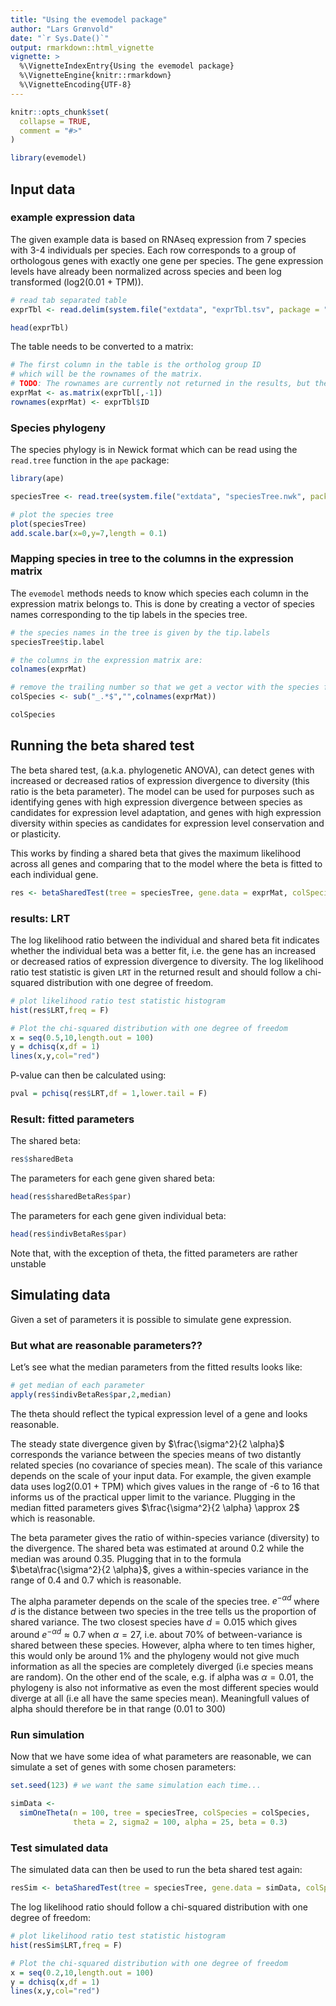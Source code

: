 ```yaml
---
title: "Using the evemodel package"
author: "Lars Grønvold"
date: "`r Sys.Date()`"
output: rmarkdown::html_vignette
vignette: >
  %\VignetteIndexEntry{Using the evemodel package}
  %\VignetteEngine{knitr::rmarkdown}
  %\VignetteEncoding{UTF-8}
---
```


```r
knitr::opts_chunk$set(
  collapse = TRUE,
  comment = "#>"
)

library(evemodel)
```


## Input data

### example expression data

The given example data is based on RNAseq expression from 7 species with 3-4 individuals per species. Each row corresponds to a group of orthologous genes with exactly one gene per species. The gene expression levels have already been normalized across species and been log transformed (log2(0.01 + TPM)). 

```r
# read tab separated table
exprTbl <- read.delim(system.file("extdata", "exprTbl.tsv", package = "evemodel"))

head(exprTbl)
```

The table needs to be converted to a matrix:

```r
# The first column in the table is the ortholog group ID
# which will be the rownames of the matrix.
# TODO: The rownames are currently not returned in the results, but they should.
exprMat <- as.matrix(exprTbl[,-1])
rownames(exprMat) <- exprTbl$ID
```

### Species phylogeny

The species phylogy is in Newick format which can be read using the `read.tree` function in the `ape` package:

```r
library(ape)

speciesTree <- read.tree(system.file("extdata", "speciesTree.nwk", package = "evemodel"))

# plot the species tree
plot(speciesTree)
add.scale.bar(x=0,y=7,length = 0.1)
```

### Mapping species in tree to the columns in the expression matrix

The `evemodel` methods needs to know which species each column in the expression matrix belongs to. This is done by creating a vector of species names corresponding to the tip labels in the species tree.

```r
# the species names in the tree is given by the tip.labels
speciesTree$tip.label

# the columns in the expression matrix are:
colnames(exprMat)

# remove the trailing number so that we get a vector with the species for each column
colSpecies <- sub("_.*$","",colnames(exprMat))

colSpecies
```

## Running the beta shared test

The beta shared test, (a.k.a. phylogenetic ANOVA), can detect genes with increased or decreased ratios of expression divergence to diversity (this ratio is the beta parameter). The model can be used for purposes such as identifying genes with high expression divergence between species as candidates for expression level adaptation, and genes with high expression diversity within species as candidates for expression level conservation and or plasticity.

This works by finding a shared beta that gives the maximum likelihood across all genes and comparing that to the model where the beta is fitted to each individual gene.

```r
res <- betaSharedTest(tree = speciesTree, gene.data = exprMat, colSpecies = colSpecies)
```

### results: LRT

The log likelihood ratio between the individual and shared beta fit indicates whether the individual beta was a better fit, i.e. the gene has an increased or decreased ratios of expression divergence to diversity. The log likelihood ratio test statistic is given `LRT` in the returned result and should follow a chi-squared distribution with one degree of freedom.

```r
# plot likelihood ratio test statistic histogram
hist(res$LRT,freq = F)

# Plot the chi-squared distribution with one degree of freedom
x = seq(0.5,10,length.out = 100)
y = dchisq(x,df = 1)
lines(x,y,col="red")
```

P-value can then be calculated using:

```r
pval = pchisq(res$LRT,df = 1,lower.tail = F)
```

### Result: fitted parameters

The shared beta:

```r
res$sharedBeta
```

The parameters for each gene given shared beta:

```r
head(res$sharedBetaRes$par)
```

The parameters for each gene given individual beta:

```r
head(res$indivBetaRes$par)
```

Note that, with the exception of theta, the fitted parameters are rather unstable

## Simulating data

Given a set of parameters it is possible to simulate gene expression.

### But what are reasonable parameters??

Let's see what the median parameters from the fitted results looks like:

```r
# get median of each parameter
apply(res$indivBetaRes$par,2,median)
```

The theta should reflect the typical expression level of a gene and looks reasonable.

The steady state divergence given by $\frac{\sigma^2}{2 \alpha}$ corresponds the variance between the species means of two distantly related species (no covariance of species mean). The scale of this variance depends on the scale of your input data. For example, the given example data uses log2(0.01 + TPM) which gives values in the range of -6 to 16 that informs us of the practical upper limit to the variance. Plugging in the median fitted parameters gives 
$\frac{\sigma^2}{2 \alpha} \approx 2$
which is reasonable.

The beta parameter gives the ratio of within-species variance (diversity) to the divergence. The shared beta was estimated at around 0.2 while the median was around 0.35. Plugging that in to the formula $\beta\frac{\sigma^2}{2 \alpha}$, gives a within-species variance in the range of 0.4 and 0.7 which is reasonable.

The alpha parameter depends on the scale of the species tree. $e^{-\alpha d}$ where $d$ is the distance between two species in the tree tells us the proportion of shared variance. The two closest species have $d=0.015$ which gives around $e^{-\alpha d} \approx 0.7$ when $\alpha=27$, i.e. about 70% of between-variance is shared between these species. However, alpha where to ten times higher, this would only be around 1% and the phylogeny would not give much information as all the species are completely diverged (i.e species means are random). On the other end of the scale, e.g. if alpha was $\alpha=0.01$, the phylogeny is also not informative as even the most different species would diverge at all (i.e all have the same species mean). Meaningfull values of alpha should therefore be in that range (0.01 to 300)

### Run simulation

Now that we have some idea of what parameters are reasonable, we can simulate a set of genes with some chosen parameters:

```r
set.seed(123) # we want the same simulation each time...

simData <- 
  simOneTheta(n = 100, tree = speciesTree, colSpecies = colSpecies,
              theta = 2, sigma2 = 100, alpha = 25, beta = 0.3)
```

### Test simulated data

The simulated data can then be used to run the beta shared test again:

```r
resSim <- betaSharedTest(tree = speciesTree, gene.data = simData, colSpecies = colSpecies)
```

The log likelihood ratio should follow a chi-squared distribution with one degree of freedom: 

```r
# plot likelihood ratio test statistic histogram
hist(resSim$LRT,freq = F)

# Plot the chi-squared distribution with one degree of freedom
x = seq(0.2,10,length.out = 100)
y = dchisq(x,df = 1)
lines(x,y,col="red")
```
